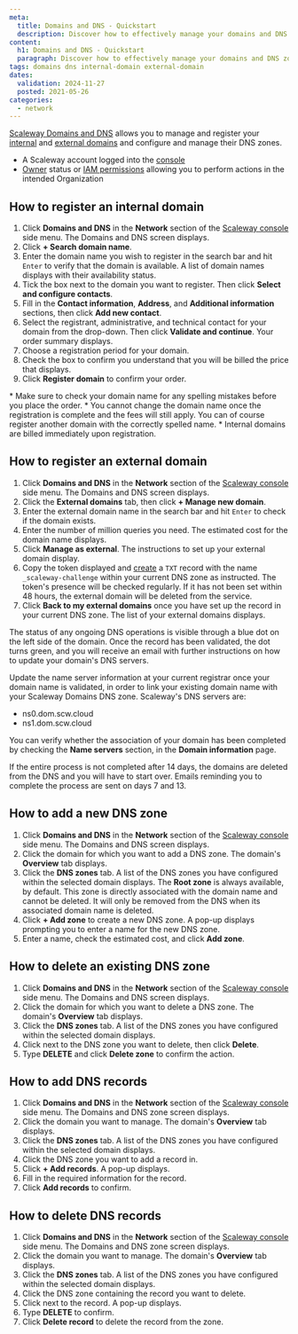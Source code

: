 ```yaml
---
meta:
  title: Domains and DNS - Quickstart
  description: Discover how to effectively manage your domains and DNS zones using Scaleway's intuitive platform. From registering both internal and external domains to configuring DNS zones and adding DNS records, streamline your network management tasks.
content:
  h1: Domains and DNS - Quickstart
  paragraph: Discover how to effectively manage your domains and DNS zones using Scaleway's intuitive platform. From registering both internal and external domains to configuring DNS zones and adding DNS records, streamline your network management tasks.
tags: domains dns internal-domain external-domain
dates:
  validation: 2024-11-27
  posted: 2021-05-26
categories:
  - network
---
```


[Scaleway Domains and DNS](https://www.scaleway.com/en/domains-and-dns/) allows you to manage and register your [internal](/network/domains-and-dns/concepts/#internal-domain) and [external domains](/network/domains-and-dns/concepts/#external-domain) and configure and manage their DNS zones.

<Macro id="requirements" />

- A Scaleway account logged into the [console](https://console.scaleway.com)
- [Owner](/identity-and-access-management/iam/concepts/#owner) status or [IAM permissions](/identity-and-access-management/iam/concepts/#permission) allowing you to perform actions in the intended Organization

## How to register an internal domain

1. Click **Domains and DNS** in the **Network** section of the [Scaleway console](https://console.scaleway.com) side menu. The Domains and DNS screen displays.
2. Click **+ Search domain name**.
3. Enter the domain name you wish to register in the search bar and hit `Enter` to verify that the domain is available. A list of domain names displays with their availability status.
4. Tick the box next to the domain you want to register. Then click **Select and configure contacts**.
5. Fill in the **Contact information**, **Address**, and **Additional information** sections, then click **Add new contact**.
6. Select the registrant, administrative, and technical contact for your domain from the drop-down. Then click **Validate and continue**. Your order summary displays.
7. Choose a registration period for your domain.
8. Check the box to confirm you understand that you will be billed the price that displays.
9. Click **Register domain** to confirm your order.

<Message type="important">
  * Make sure to check your domain name for any spelling mistakes before you place the order.
  * You cannot change the domain name once the registration is complete and the fees will still apply. You can of course register another domain with the correctly spelled name.
  * Internal domains are billed immediately upon registration.
</Message>

## How to register an external domain

1. Click **Domains and DNS** in the **Network** section of the [Scaleway console](https://console.scaleway.com) side menu. The Domains and DNS screen displays.
2. Click the **External domains** tab, then click **+ Manage new domain**.
3. Enter the external domain name in the search bar and hit `Enter` to check if the domain exists.
4. Enter the number of million queries you need. The estimated cost for the domain name displays.
5. Click **Manage as external**. The instructions to set up your external domain display.
6. Copy the token displayed and [create](/network/domains-and-dns/how-to/manage-dns-records/#how-to-add-dns-records) a `TXT` record with the name `_scaleway-challenge` within your current DNS zone as instructed.
    <Message type="important">
      The token's presence will be checked regularly. If it has not been set within 48 hours, the external domain will be deleted from the service.
    </Message>
7. Click **Back to my external domains** once you have set up the record in your current DNS zone. The list of your external domains displays.

The status of any ongoing DNS operations is visible through a blue dot on the left side of the domain.
Once the record has been validated, the dot turns green, and you will receive an email with further instructions on how to update your domain's DNS servers.

Update the name server information at your current registrar once your domain name is validated, in order to link your existing domain name with your Scaleway Domains DNS zone.
<Message type="note">
  Scaleway's DNS servers are:
  * ns0.dom.scw.cloud
  * ns1.dom.scw.cloud
</Message>

You can verify whether the association of your domain has been completed by checking the **Name servers** section, in the **Domain information** page.

<Message type="important">
  If the entire process is not completed after 14 days, the domains are deleted from the DNS and you will have to start over. Emails reminding you to complete the process are sent on days 7 and 13.
</Message>


## How to add a new DNS zone

1. Click **Domains and DNS** in the **Network** section of the [Scaleway console](https://console.scaleway.com) side menu. The Domains and DNS screen displays.
2. Click the domain for which you want to add a DNS zone. The domain's **Overview** tab displays.
3. Click the **DNS zones** tab. A list of the DNS zones you have configured within the selected domain displays.
    <Message type="note">
      The **Root zone** is always available, by default. This zone is directly associated with the domain name and cannot be deleted. It will only be removed from the DNS when its associated domain name is deleted.
    </Message>
4. Click **+ Add zone** to create a new DNS zone. A pop-up displays prompting you to enter a name for the new DNS zone.
5. Enter a name, check the estimated cost, and click **Add zone**.

## How to delete an existing DNS zone

1. Click **Domains and DNS** in the **Network** section of the [Scaleway console](https://console.scaleway.com) side menu. The Domains and DNS screen displays.
2. Click the domain for which you want to delete a DNS zone. The domain's **Overview** tab displays.
3. Click the **DNS zones** tab. A list of the DNS zones you have configured within the selected domain displays.
4. Click <Icon name="more" /> next to the DNS zone you want to delete, then click **Delete**.
5. Type **DELETE** and click **Delete zone** to confirm the action.


## How to add DNS records

1. Click **Domains and DNS** in the **Network** section of the [Scaleway console](https://console.scaleway.com) side menu. The Domains and DNS zone screen displays.
2. Click the domain you want to manage. The domain's **Overview** tab displays.
3. Click the **DNS zones** tab. A list of the DNS zones you have configured within the selected domain displays.
4. Click the DNS zone you want to add a record in.
5. Click **+ Add records**. A pop-up displays.
6. Fill in the required information for the record.
7. Click **Add records** to confirm.

## How to delete DNS records

1. Click **Domains and DNS** in the **Network** section of the [Scaleway console](https://console.scaleway.com) side menu. The Domains and DNS zone screen displays.
2. Click the domain you want to manage. The domain's **Overview** tab displays.
3. Click the **DNS zones** tab. A list of the DNS zones you have configured within the selected domain displays.
4. Click the DNS zone containing the record you want to delete.
5. Click <Icon name="delete" /> next to the record. A pop-up displays.
6. Type **DELETE** to confirm.
7. Click **Delete record** to delete the record from the zone.